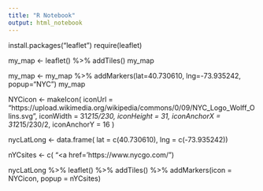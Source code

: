 ```yaml
---
title: "R Notebook"
output: html_notebook
---
```

install.packages("leaflet")
require(leaflet)

my_map <- leaflet() %>% 
  addTiles()
my_map

my_map <- my_map %>%
  addMarkers(lat=40.730610, lng=-73.935242, 
             popup="NYC")
my_map

NYCicon <- makeIcon(
  iconUrl = "https://upload.wikimedia.org/wikipedia/commons/0/09/NYC_Logo_Wolff_Olins.svg",
  iconWidth = 31*215/230, iconHeight = 31,
  iconAnchorX = 31*215/230/2, iconAnchorY = 16
)

nycLatLong <- data.frame(
  lat = c(40.730610),
  lng = c(-73.935242))

nYCsites <- c(
  "<a href='https://www.nycgo.com/</a>")

nycLatLong %>% 
  leaflet() %>%
  addTiles() %>%
  addMarkers(icon = NYCicon, popup = nYCsites)